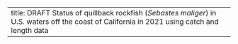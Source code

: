 ---
title: DRAFT Status of quillback rockfish (_Sebastes maliger_) in U.S. waters off the coast of California in 2021 using catch and length data
---
